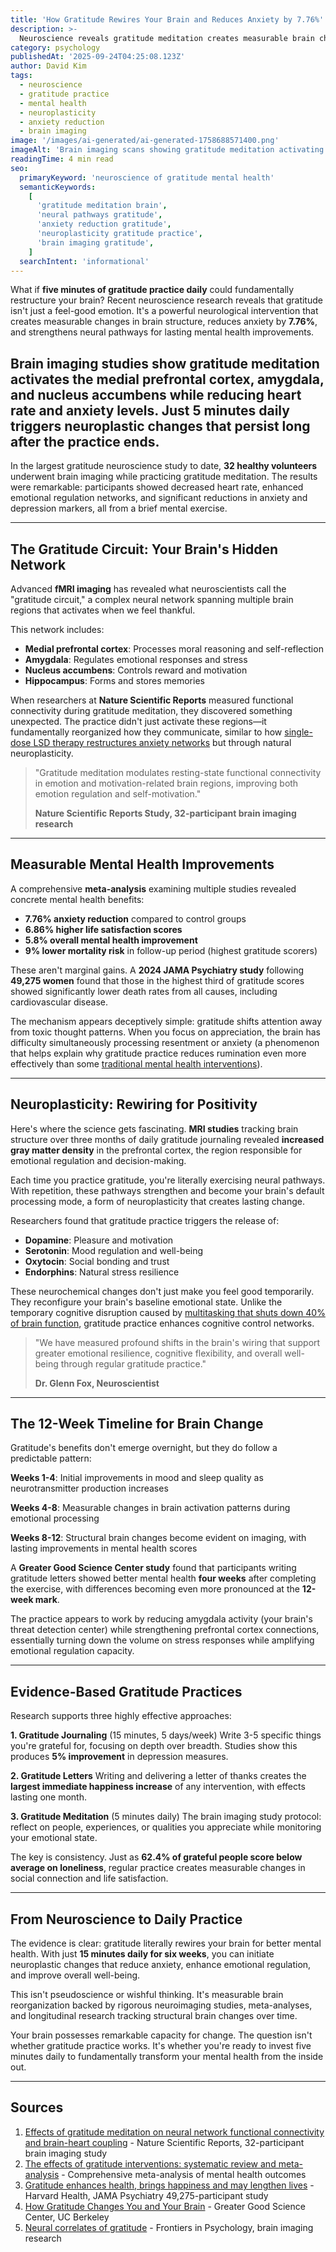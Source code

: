 ```yaml
---
title: 'How Gratitude Rewires Your Brain and Reduces Anxiety by 7.76%'
description: >-
  Neuroscience reveals gratitude meditation creates measurable brain changes, reducing anxiety 7.76% while strengthening neural pathways for lasting mental health improvements.
category: psychology
publishedAt: '2025-09-24T04:25:08.123Z'
author: David Kim
tags:
  - neuroscience
  - gratitude practice
  - mental health
  - neuroplasticity
  - anxiety reduction
  - brain imaging
image: '/images/ai-generated/ai-generated-1758688571400.png'
imageAlt: 'Brain imaging scans showing gratitude meditation activating neural pathways in the prefrontal cortex and gratitude circuit'
readingTime: 4 min read
seo:
  primaryKeyword: 'neuroscience of gratitude mental health'
  semanticKeywords:
    [
      'gratitude meditation brain',
      'neural pathways gratitude',
      'anxiety reduction gratitude',
      'neuroplasticity gratitude practice',
      'brain imaging gratitude',
    ]
  searchIntent: 'informational'
---
```


What if **five minutes of gratitude practice daily** could fundamentally restructure your brain? Recent neuroscience research reveals that gratitude isn't just a feel-good emotion. It's a powerful neurological intervention that creates measurable changes in brain structure, reduces anxiety by **7.76%**, and strengthens neural pathways for lasting mental health improvements.

## Brain imaging studies show gratitude meditation activates the medial prefrontal cortex, amygdala, and nucleus accumbens while reducing heart rate and anxiety levels. Just **5 minutes daily** triggers neuroplastic changes that persist long after the practice ends.

In the largest gratitude neuroscience study to date, **32 healthy volunteers** underwent brain imaging while practicing gratitude meditation. The results were remarkable: participants showed decreased heart rate, enhanced emotional regulation networks, and significant reductions in anxiety and depression markers, all from a brief mental exercise.

---

## The Gratitude Circuit: Your Brain's Hidden Network

Advanced **fMRI imaging** has revealed what neuroscientists call the "gratitude circuit," a complex neural network spanning multiple brain regions that activates when we feel thankful.

This network includes:

- **Medial prefrontal cortex**: Processes moral reasoning and self-reflection
- **Amygdala**: Regulates emotional responses and stress
- **Nucleus accumbens**: Controls reward and motivation
- **Hippocampus**: Forms and stores memories

When researchers at **Nature Scientific Reports** measured functional connectivity during gratitude meditation, they discovered something unexpected. The practice didn't just activate these regions—it fundamentally reorganized how they communicate, similar to how [single-dose LSD therapy restructures anxiety networks](/psychology/single-dose-lsd-anxiety-treatment-breakthrough-2025) but through natural neuroplasticity.

> "Gratitude meditation modulates resting-state functional connectivity in emotion and motivation-related brain regions, improving both emotion regulation and self-motivation."
>
> **Nature Scientific Reports Study, 32-participant brain imaging research**

---

## Measurable Mental Health Improvements

A comprehensive **meta-analysis** examining multiple studies revealed concrete mental health benefits:

- **7.76% anxiety reduction** compared to control groups
- **6.86% higher life satisfaction scores**
- **5.8% overall mental health improvement**
- **9% lower mortality risk** in follow-up period (highest gratitude scorers)

These aren't marginal gains. A **2024 JAMA Psychiatry study** following **49,275 women** found that those in the highest third of gratitude scores showed significantly lower death rates from all causes, including cardiovascular disease.

The mechanism appears deceptively simple: gratitude shifts attention away from toxic thought patterns. When you focus on appreciation, the brain has difficulty simultaneously processing resentment or anxiety (a phenomenon that helps explain why gratitude practice reduces rumination even more effectively than some [traditional mental health interventions](/psychology/revolutionary-blood-test-depression-biomarkers)).

---

## Neuroplasticity: Rewiring for Positivity

Here's where the science gets fascinating. **MRI studies** tracking brain structure over three months of daily gratitude journaling revealed **increased gray matter density** in the prefrontal cortex, the region responsible for emotional regulation and decision-making.

Each time you practice gratitude, you're literally exercising neural pathways. With repetition, these pathways strengthen and become your brain's default processing mode, a form of neuroplasticity that creates lasting change.

Researchers found that gratitude practice triggers the release of:

- **Dopamine**: Pleasure and motivation
- **Serotonin**: Mood regulation and well-being
- **Oxytocin**: Social bonding and trust
- **Endorphins**: Natural stress resilience

These neurochemical changes don't just make you feel good temporarily. They reconfigure your brain's baseline emotional state. Unlike the temporary cognitive disruption caused by [multitasking that shuts down 40% of brain function](/psychology/cognitive-disengagement-multitasking-brain-shutdown), gratitude practice enhances cognitive control networks.

> "We have measured profound shifts in the brain's wiring that support greater emotional resilience, cognitive flexibility, and overall well-being through regular gratitude practice."
>
> **Dr. Glenn Fox, Neuroscientist**

---

## The 12-Week Timeline for Brain Change

Gratitude's benefits don't emerge overnight, but they do follow a predictable pattern:

**Weeks 1-4**: Initial improvements in mood and sleep quality as neurotransmitter production increases

**Weeks 4-8**: Measurable changes in brain activation patterns during emotional processing

**Weeks 8-12**: Structural brain changes become evident on imaging, with lasting improvements in mental health scores

A **Greater Good Science Center study** found that participants writing gratitude letters showed better mental health **four weeks** after completing the exercise, with differences becoming even more pronounced at the **12-week mark**.

The practice appears to work by reducing amygdala activity (your brain's threat detection center) while strengthening prefrontal cortex connections, essentially turning down the volume on stress responses while amplifying emotional regulation capacity.

---

## Evidence-Based Gratitude Practices

Research supports three highly effective approaches:

**1. Gratitude Journaling** (15 minutes, 5 days/week)
Write 3-5 specific things you're grateful for, focusing on depth over breadth. Studies show this produces **5% improvement** in depression measures.

**2. Gratitude Letters**
Writing and delivering a letter of thanks creates the **largest immediate happiness increase** of any intervention, with effects lasting one month.

**3. Gratitude Meditation** (5 minutes daily)
The brain imaging study protocol: reflect on people, experiences, or qualities you appreciate while monitoring your emotional state.

The key is consistency. Just as **62.4% of grateful people score below average on loneliness**, regular practice creates measurable changes in social connection and life satisfaction.

---

## From Neuroscience to Daily Practice

The evidence is clear: gratitude literally rewires your brain for better mental health. With just **15 minutes daily for six weeks**, you can initiate neuroplastic changes that reduce anxiety, enhance emotional regulation, and improve overall well-being.

This isn't pseudoscience or wishful thinking. It's measurable brain reorganization backed by rigorous neuroimaging studies, meta-analyses, and longitudinal research tracking structural brain changes over time.

Your brain possesses remarkable capacity for change. The question isn't whether gratitude practice works. It's whether you're ready to invest five minutes daily to fundamentally transform your mental health from the inside out.

---

## Sources

1. [Effects of gratitude meditation on neural network functional connectivity and brain-heart coupling](https://pmc.ncbi.nlm.nih.gov/articles/PMC5506019/) - Nature Scientific Reports, 32-participant brain imaging study
2. [The effects of gratitude interventions: systematic review and meta-analysis](https://pmc.ncbi.nlm.nih.gov/articles/PMC10393216/) - Comprehensive meta-analysis of mental health outcomes
3. [Gratitude enhances health, brings happiness and may lengthen lives](https://www.health.harvard.edu/blog/gratitude-enhances-health-brings-happiness-and-may-even-lengthen-lives-202409113071) - Harvard Health, JAMA Psychiatry 49,275-participant study
4. [How Gratitude Changes You and Your Brain](https://greatergood.berkeley.edu/article/item/how_gratitude_changes_you_and_your_brain) - Greater Good Science Center, UC Berkeley
5. [Neural correlates of gratitude](https://pmc.ncbi.nlm.nih.gov/articles/PMC4588123/) - Frontiers in Psychology, brain imaging research
